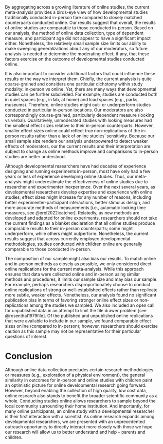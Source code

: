 By aggregating across a growing literature of online studies, the current meta-analysis provides a birds-eye view of how developmental studies traditionally conducted in-person fare compared to closely matched counterparts conducted online. Our results suggest that overall, the results of online studies are comparable to those conducted in-person. Based on our analysis, the method of online data collection, type of dependent measure, and participant age did not appear to have a significant impact either. Nonetheless, the relatively small sample size limits our ability to make sweeping generalizations about any of our moderators, so future analysis is needed to determine the moderating effect, if any, that these factors exercise on the outcome of developmental studies conducted online.

It is also important to consider additional factors that could influence these results or the way we interpret them. Chiefly, the current analysis is quite coarse-grained and considers one particular dichotomy within study modality: in-person vs online. Yet, there are many ways that developmental studies can be further subdivided. For example, studies are conducted both in quiet spaces (e.g., in lab, at home) and loud spaces (e.g., parks, museums). Therefore, online studies might out- or underperform studies conducted in particular in-person locations. Our moderators are also correspondingly course-grained, particularly dependent measure (looking vs verbal). Qualitatively, unmoderated studies with looking measures had the smallest effect sizes relative to their in-person counterparts. However, smaller effect sizes online could reflect true non-replications of the in-person results rather than a lack of online studies' sensitivity. Because our small sample size renders our analysis underpowered to detect weaker effects of moderators, our the current results and their interpretation are subject to change as online methods improve and comparisons to in-person studies are better understood.

Although developmental researchers have had decades of experience designing and running experiments in-person, most have only had a few years or less of experience developing online studies. Thus, our meta-analysis might underestimate the effectiveness of online studies due to researcher and experimenter inexperience. Over the next several years, as developmental researchers develop expertise and experience with online studies, effect sizes might increase for any number of reasons, including better experimenter-participant interactions, better stimulus design, and more accurate methods of measurements [i.e., automatic looking time measures, see @erel2022icatcher]. Relatedly, as new methods are developed and adapted for online experiments, researchers should not take the current findings as a blanket declaration that all online studies produce comparable results to their in-person counterparts; some might underperform, while others might outperform. Nonetheless, the current results suggest that across currently employed developmental methodologies, studies conducted with children online are generally comparable to those conducted in-person.

The composition of our sample might also bias our results. To match online and in-person methods as closely as possible, we only considered direct online replications for the current meta-analysis. While this approach ensures that data were collected online and in-person using similar methods and procedures, it limits our sample size and may bias our sample. For example, perhaps researchers disproportionately choose to conduct online replications of strong or well-established effects rather than replicate more subtle, weaker effects. Nonetheless, our analysis found no significant publication bias in terms of favoring stronger online effect sizes or non-replications among the studies we sampled. We also included an open call for unpublished data in an attempt to limit the file drawer problem [see @rosenthal1979file]. Of the published and unpublished online replications that were available to include in our sample, we found comparable effect sizes online (compared to in-person); however, researchers should exercise caution as this sample may not be representative for their particular questions of interest.  

# Conclusion 

Although online data collection precludes certain research methodologies or measures (e.g., exploration of a physical environment), the general similarity in outcomes for in-person and online studies with children paint an optimistic picture for online developmental research going forward. However, beyond enabling the collection of high quality, low cost data, online research also stands to benefit the broader scientific community as a whole. Conducting studies online allows researchers to sample beyond the local community surrounding their home institution. And importantly, for many online participants, an online study with a developmental researcher is their first interaction with a scientist. As online research expands among developmental researchers, we are presented with an unprecedented outreach opportunity to directly interact more closely with those we hope our research will allow us to better understand and help – parents and children.

